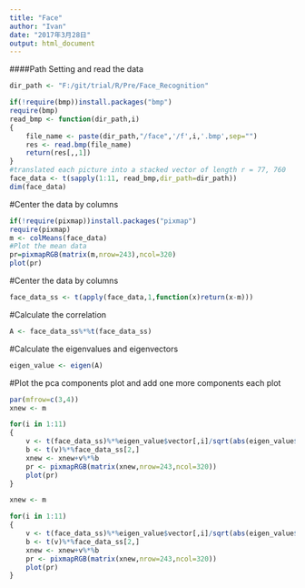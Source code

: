 ```yaml
---
title: "Face"
author: "Ivan"
date: "2017年3月28日"
output: html_document
---
```


####Path Setting and read the data
```r
dir_path <- "F:/git/trial/R/Pre/Face_Recognition"
```

```r
if(!require(bmp))install.packages("bmp")
require(bmp)
read_bmp <- function(dir_path,i)
{
    file_name <- paste(dir_path,"/face",'/f',i,'.bmp',sep="")
    res <- read.bmp(file_name)
    return(res[,,1])
}
#translated each picture into a stacked vector of length r = 77, 760
face_data <- t(sapply(1:11, read_bmp,dir_path=dir_path))
dim(face_data)
```
#Center the data by columns
```r
if(!require(pixmap))install.packages("pixmap")
require(pixmap)
m <- colMeans(face_data)
#Plot the mean data
pr=pixmapRGB(matrix(m,nrow=243),ncol=320)
plot(pr)
```

#Center the data by columns
```r
face_data_ss <- t(apply(face_data,1,function(x)return(x-m)))
```
#Calculate the correlation 
```r
A <- face_data_ss%*%t(face_data_ss)
```
#Calculate the eigenvalues and eigenvectors
```r
eigen_value <- eigen(A)
```
#Plot the pca components plot and add one more components each plot
```r
par(mfrow=c(3,4))
xnew <- m

for(i in 1:11)
{
    v <- t(face_data_ss)%*%eigen_value$vector[,i]/sqrt(abs(eigen_value$values[i]))
    b <- t(v)%*%face_data_ss[2,]
    xnew <- xnew+v%*%b
    pr <- pixmapRGB(matrix(xnew,nrow=243,ncol=320))
    plot(pr)
}
```

```r
xnew <- m

for(i in 1:11)
{
    v <- t(face_data_ss)%*%eigen_value$vector[,i]/sqrt(abs(eigen_value$values[i]))
    b <- t(v)%*%face_data_ss[2,]
    xnew <- xnew+v%*%b
    pr <- pixmapRGB(matrix(xnew,nrow=243,ncol=320))
    plot(pr)
}
```


